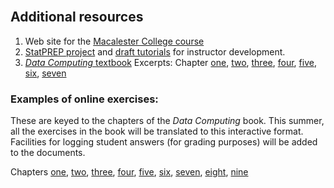 
<br>
<br>
<br>


## Additional resources 

1. Web site for the [Macalester College course](http://dtkaplan.github.io/comp110)
2. [StatPREP project](http://statPREP.org) and [draft tutorials](http://statPREP.org/Resources) for instructor development.
3. [*Data Computing* textbook](http://project-mosaic-books.com/?page_id=16)
    Excerpts: Chapter [one](http://www.mosaic-web.org/go/datasets/DCF/Excerpts/Review-Chap-01.pdf), [two](http://www.mosaic-web.org/go/datasets/DCF/Excerpts/Review-Chap-02.pdf), [three](http://www.mosaic-web.org/go/datasets/DCF/Excerpts/Review-Chap-03.pdf), [four](http://www.mosaic-web.org/go/datasets/DCF/Excerpts/Review-Chap-04.pdf), [five](http://www.mosaic-web.org/go/datasets/DCF/Excerpts/Review-Chap-05.pdf), [six](http://www.mosaic-web.org/go/datasets/DCF/Excerpts/Review-Chap-06.pdf), [seven](http://www.mosaic-web.org/go/datasets/DCF/Excerpts/Review-Chap-07.pdf)

### Examples of online exercises:

These are keyed to the chapters of the *Data Computing* book. This summer, all the exercises in the book will be translated to this interactive format. Facilities for logging student answers (for grading purposes) will be added to the documents.

Chapters [one](https://dtkaplan.shinyapps.io/Chapter-01-collection/), [two](https://dtkaplan.shinyapps.io/chapter-02-collection5/), [three](https://dtkaplan.shinyapps.io/Chapter-03-collection/), [four](https://dtkaplan.shinyapps.io/Chapter-04-collection/), [five](https://dtkaplan.shinyapps.io/Chapter-05-collection/), [six](https://dtkaplan.shinyapps.io/Chapter-06-collection/), [seven](https://dtkaplan.shinyapps.io/Chapter-07-collection/), [eight](https://dtkaplan.shinyapps.io/Chapter-08-collection/), [nine](https://dtkaplan.shinyapps.io/Chapter-09-collection/)

